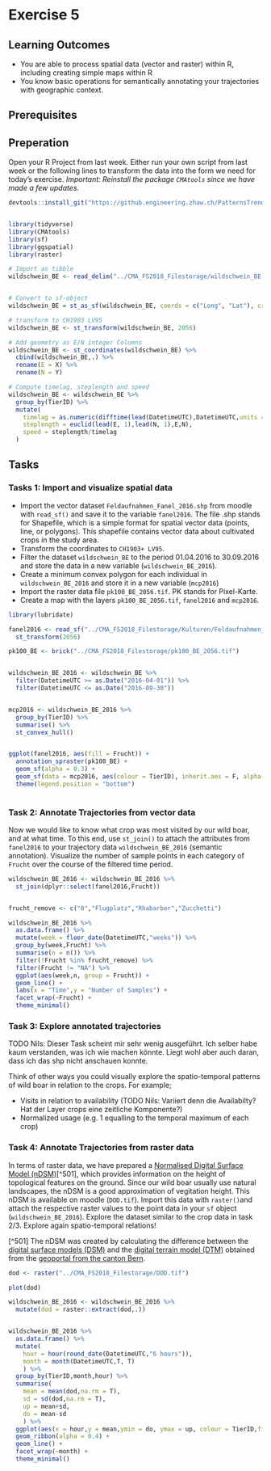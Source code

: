 # Exercise 5

## Learning Outcomes
- You are able to process spatial data (vector and raster) within R, including creating simple maps within R
- You know basic operations for semantically annotating your trajectories with geographic context.

## Prerequisites

## Preperation

Open your R Project from last week. Either run your own script from last week or the following lines to transform the data into the form we need for today's exercise. *Important: Reinstall the package `CMAtools` since we have made a few updates.* 


```r
devtools::install_git("https://github.engineering.zhaw.ch/PatternsTrendsEnvironmentalData/CMAtools.git") # Reinstall this package, since we have a few updates



```


```r
library(tidyverse)
library(CMAtools)
library(sf)
library(ggspatial)
library(raster)

# Import as tibble
wildschwein_BE <- read_delim("../CMA_FS2018_Filestorage/wildschwein_BE.csv",",")


# Convert to sf-object
wildschwein_BE = st_as_sf(wildschwein_BE, coords = c("Long", "Lat"), crs = 4326,remove = FALSE)

# transform to CH1903 LV95
wildschwein_BE <- st_transform(wildschwein_BE, 2056)

# Add geometry as E/N integer Columns
wildschwein_BE <- st_coordinates(wildschwein_BE) %>%
  cbind(wildschwein_BE,.) %>%
  rename(E = X) %>%
  rename(N = Y)

# Compute timelag, steplength and speed
wildschwein_BE <- wildschwein_BE %>%
  group_by(TierID) %>%
  mutate(
    timelag = as.numeric(difftime(lead(DatetimeUTC),DatetimeUTC,units = "secs")),
    steplength = euclid(lead(E, 1),lead(N, 1),E,N),
    speed = steplength/timelag
  )

```

## Tasks

### Tasks 1: Import and visualize spatial data

- Import the vector dataset `Feldaufnahmen_Fanel_2016.shp` from moodle with `read_sf()` and save it to the variable `fanel2016`. The file .shp stands for Shapefile, which is a simple format for spatial vector data (points, line, or polygons). This shapefile contains vector data about cultivated crops in the study area.
- Transform the coordinates to `CH1903+ LV95`.
- Filter the dataset `wildschwein_BE` to the period 01.04.2016 to 30.09.2016 and store the data in a new variable (`wildschwein_BE_2016`).
- Create a minimum convex polygon for each individual in `wildschwein_BE_2016` and store it in a new variable (`mcp2016`)
- Import the raster data file `pk100_BE_2056.tif`. PK stands for Pixel-Karte.
- Create a map with the layers `pk100_BE_2056.tif`, `fanel2016` and `mcp2016`.

```r

library(lubridate)

fanel2016 <- read_sf("../CMA_FS2018_Filestorage/Kulturen/Feldaufnahmen_Fanel_2016.shp") %>%
  st_transform(2056)

pk100_BE <- brick("../CMA_FS2018_Filestorage/pk100_BE_2056.tif")


wildschwein_BE_2016 <- wildschwein_BE %>%
  filter(DatetimeUTC >= as.Date("2016-04-01")) %>%
  filter(DatetimeUTC <= as.Date("2016-09-30"))


mcp2016 <- wildschwein_BE_2016 %>%
  group_by(TierID) %>%
  summarise() %>%
  st_convex_hull()


ggplot(fanel2016, aes(fill = Frucht)) + 
  annotation_spraster(pk100_BE) +
  geom_sf(alpha = 0.3) +
  geom_sf(data = mcp2016, aes(colour = TierID), inherit.aes = F, alpha = 0.1,lwd = 2) +
  theme(legend.position = "bottom")
  
```


### Task 2: Annotate Trajectories from vector data

Now we would like to know what crop was most visited by our wild boar, and at what time. To this end, use `st_join()` to attach the attributes from `fanel2016` to your trajectory data `wildschwein_BE_2016` (semantic annotation). Visualize the number of sample points in each category of `Frucht` over the course of the filtered time period.

```r
wildschwein_BE_2016 <- wildschwein_BE_2016 %>%
  st_join(dplyr::select(fanel2016,Frucht))


frucht_remove <- c("0","Flugplatz","Rhabarber","Zucchetti")

wildschwein_BE_2016 %>%
  as.data.frame() %>%
  mutate(week = floor_date(DatetimeUTC,"weeks")) %>%
  group_by(week,Frucht) %>%
  summarise(n = n()) %>%
  filter(!Frucht %in% frucht_remove) %>%
  filter(Frucht != "NA") %>%
  ggplot(aes(week,n, group = Frucht)) + 
  geom_line() +
  labs(x = "Time",y = "Number of Samples") +
  facet_wrap(~Frucht) +
  theme_minimal()


```


### Task 3: Explore annotated trajectories

TODO Nils: Dieser Task scheint mir sehr wenig ausgeführt. Ich selber habe kaum verstanden, was ich wie machen könnte. Liegt wohl aber auch daran, dass ich das shp nicht anschauen konnte.

Think of other ways you could visually explore the spatio-temporal patterns of wild boar in relation to the crops. For example;

- Visits in relation to availability (TODO Nils: Variiert denn die Availabilty? Hat der Layer crops eine zeitliche Komponente?)
- Normalized usage (e.g. 1 equalling to the temporal maximum of each crop)


### Task 4: Annotate Trajectories from raster data


In terms of raster data, we have prepared a [Normalised Digital Surface Model (nDSM)](https://gisgeography.com/lidar-light-detection-and-ranging/)[^501], which provides information on the height of topological features on the ground. Since our wild boar usually use natural landscapes, the nDSM is a good approximation of vegitation height. This nDSM is available on moodle (`DOD.tif`). Import this data with `raster()`and attach the respective raster values to the point data in your `sf` object (`wildschwein_BE_2016`). Explore the dataset similar to the crop data in task 2/3. Explore again spatio-temporal relations!


[^501] The nDSM was created by calculating the difference between the [digital surface models (DSM)](https://www.geo.apps.be.ch/de/geodaten/suche-nach-geodaten.html?view=sheet&guid=094ce943-6ad7-4f07-aa9f-d8eb17c5cb38&catalog=geocatalog&type=complete&preview=search_list) and the [digital terrain model (DTM)](https://www.geo.apps.be.ch/de/geodaten/suche-nach-geodaten.html?view=sheet&guid=490de97b-8932-4ef7-9d13-e89ef41eeb4b&catalog=geocatalog&type=complete&preview=search_list) obtained from the [geoportal from the canton Bern](https://www.geo.apps.be.ch/de/geodaten/suche-nach-geodaten.html). 


```r
dod <- raster("../CMA_FS2018_Filestorage/DOD.tif")

plot(dod)

wildschwein_BE_2016 <- wildschwein_BE_2016 %>%
  mutate(dod = raster::extract(dod,.))


wildschwein_BE_2016 %>%
  as.data.frame() %>%
  mutate(
    hour = hour(round_date(DatetimeUTC,"6 hours")),
    month = month(DatetimeUTC,T, T)
    ) %>%
  group_by(TierID,month,hour) %>%
  summarise(
    mean = mean(dod,na.rm = T),
    sd = sd(dod,na.rm = T),
    up = mean+sd,
    do = mean-sd
    ) %>%
  ggplot(aes(x = hour,y = mean,ymin = do, ymax = up, colour = TierID,fill = TierID)) +
  geom_ribbon(alpha = 0.4) +
  geom_line() +
  facet_wrap(~month) +
  theme_minimal()
    
  

```



<!-- ### Task 5 (Optional): Determine revisited sites -->

<!-- The package `recurse` helps find areas which are re-visited by the same indiviual. This gives us interesting insights into the ecology of our animals.  -->


<!-- ```{r,, echo = F, include = T} -->

<!-- library(recurse) -->
<!-- library(ggforce) -->

<!-- recurs <- wildschwein_BE %>% -->
<!--   filter(TierID == "001A") %>% -->
<!--   dplyr::select(E,N,DatetimeUTC,TierID) %>% -->
<!--   st_set_geometry(NULL) %>% -->
<!--   as.data.frame() %>% -->
<!--   getRecursions(100) -->

<!-- recurStats <- recurs$revisitStats -->

<!-- recurStats <- recurStats %>% -->
<!--   group_by(coordIdx) %>% -->
<!--   summarise( -->
<!--     number_of_visits = max(visitIdx), -->
<!--     x = unique(x), -->
<!--     y = unique(y), -->
<!--     total_time = sum(timeInside), -->
<!--     max_time = max(timeInside), -->
<!--     mean_time = mean(timeInside) -->
<!--   ) -->

<!-- data1 = filter(recurStats, number_of_visits > 30) -->
<!-- wildschwein_BE %>% -->
<!--   ungroup() %>% -->
<!--   filter(TierID == "001A") %>% -->
<!--   ggplot(aes(E,N)) + -->
<!--   geom_point(alpha = 0.4, colour = "grey") + -->
<!--   geom_circle(data = data1, alpha = 0.5, aes(x0 = x,y0 = y,fill = mean_time,r = 100),inherit.aes = F) + -->
<!--   coord_fixed(1) -->

<!-- ``` -->
